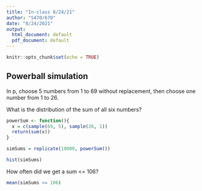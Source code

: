 ```yaml
---
title: "In-class 8/24/21"
author: "S470/670"
date: "8/24/2021"
output:
  html_document: default
  pdf_document: default
---
```


```r
knitr::opts_chunk$set(echo = TRUE)
```

## Powerball simulation

In p\Powerball, choose 5 numbers from 1 to 69 without replacement, then choose one number from 1 to 26.

What is the distribution of the sum of all six numbers?

```r
powerSum <- function(){
  x = c(sample(69, 5), sample(26, 1))
  return(sum(x))
}
```

```r
simSums = replicate(10000, powerSum())
```

```r
hist(simSums)
```
How often did we get a sum <= 106?

```r
mean(simSums <= 106)
```







